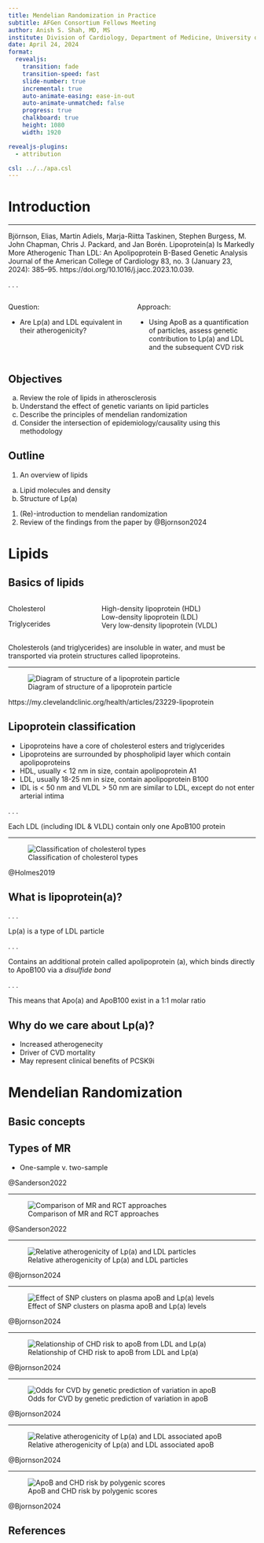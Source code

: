 ```yaml
---
title: Mendelian Randomization in Practice
subtitle: AFGen Consortium Fellows Meeting
author: Anish S. Shah, MD, MS
institute: Division of Cardiology, Department of Medicine, University of Illinois Chicago 
date: April 24, 2024
format:
  revealjs:
    transition: fade
    transition-speed: fast
    slide-number: true
    incremental: true
    auto-animate-easing: ease-in-out
    auto-animate-unmatched: false
    progress: true
    chalkboard: true
    height: 1080
    width: 1920

revealjs-plugins:
  - attribution

csl: ../../apa.csl
---
```


# Introduction

---

::: {.callout-important title="Paper"}
Björnson, Elias, Martin Adiels, Marja-Riitta Taskinen, Stephen Burgess, M. John Chapman, Chris J. Packard, and Jan Borén. 
[Lipoprotein(a) Is Markedly More Atherogenic Than LDL: An Apolipoprotein B-Based Genetic Analysis]{.orange}
Journal of the American College of Cardiology 83, no. 3 (January 23, 2024): 385–95. 
https://doi.org/10.1016/j.jacc.2023.10.039.
:::

. . .

:::: {.columns}
::: {.column width="50%"}
Question:

- Are Lp(a) and LDL equivalent in their atherogenicity?
:::
::: {.column width="50%"}
Approach:

- Using ApoB as a quantification of particles, assess genetic contribution to Lp(a) and LDL and the subsequent CVD risk
:::
::::


## Objectives

a. Review the role of lipids in atherosclerosis
a. Understand the effect of genetic variants on lipid particles
a. Describe the principles of mendelian randomization
a. Consider the intersection of epidemiology/causality using this methodology

## Outline

1. An overview of lipids
  a. Lipid molecules and density
  a. Structure of Lp(a)
1. (Re)-introduction to mendelian randomization
1. Review of the findings from the paper by @Bjornson2024

# Lipids

## Basics of lipids

:::: {.columns}
::: {.column width="35%"}

::: {.fragment fragment-index=1}
::: {.fragment .highlight-current-red fragment-index=4}
Cholesterol
:::
:::

::: {.fragment fragment-index=2}
Triglycerides
:::

:::
::: {.column width="65%"}

::: {.fragment fragment-index=3}
::: {.fragment .highlight-current-red fragment-index=4}
High-density lipoprotein (HDL)  
Low-density lipoprotein (LDL)  
Very low-density lipoprotein (VLDL)  
:::
:::

:::
::::

::: {.fragment fragment-index=5}
Cholesterols (and triglycerides) are insoluble in water, and must be transported via protein structures called [lipoproteins]{.red}.
:::

---

![Diagram of structure of a lipoprotein particle](cleveland-clinic-lipoprotein.png){#fig-lipoprotein}

::: attribution
https://my.clevelandclinic.org/health/articles/23229-lipoprotein
:::

## Lipoprotein classification

- Lipoproteins have a core of cholesterol esters and triglycerides
- Lipoproteins are surrounded by phospholipid layer which contain [apolipoproteins]{.orange}
- HDL, usually < 12 nm in size, contain apolipoprotein A1
- LDL, usually 18-25 nm in size, contain apolipoprotein B100
- IDL is < 50 nm and VLDL > 50 nm are similar to LDL, except do not enter arterial intima

. . .

::: {.callout-important}
Each LDL (including IDL & VLDL) contain only [one ApoB100 protein]{.orange}
:::

---

![Classification of cholesterol types](holmes-2019-cholesterol-types.png){#fig-cholesterol}

::: attribution
@Holmes2019
:::

## What is lipoprotein(a)?

. . . 

Lp(a) is a type of LDL particle

. . .

Contains an additional protein called apolipoprotein (a), which binds directly to ApoB100 via a *disulfide bond*

. . .

::: {.fragment .highlight-current-red}
This means that Apo(a) and ApoB100 exist in a 1:1 molar ratio
:::

## Why do we care about Lp(a)?

- Increased atherogenecity
- Driver of CVD mortality
- May represent clinical benefits of PCSK9i

# Mendelian Randomization

## Basic concepts

## Types of MR

- One-sample v. two-sample

::: attribution
@Sanderson2022
:::

---

![Comparison of MR and RCT approaches](sanderson-2022-mr-rct.png){#fig-mr-rct}

::: attribution
@Sanderson2022
:::

---

![Relative atherogenicity of Lp(a) and LDL particles](bjornson-2024-central-illustration.png){#fig-central}

::: attribution
@Bjornson2024
:::

---

![Effect of SNP clusters on plasma apoB and Lp(a) levels](bjornson-2024-snp-clusters-lpa.png){#fig-snp}

::: attribution
@Bjornson2024
:::

---

![Relationship of CHD risk to apoB from LDL and Lp(a)](bjornson-2024-chd-risk-by-apob-type.png){#fig-chd}

::: attribution
@Bjornson2024
:::

---

![Odds for CVD by genetic prediction of variation in apoB](bjornson-2024-odds-ratio.png){#fig-odds}

::: attribution
@Bjornson2024
:::

---

![Relative atherogenicity of Lp(a) and LDL associated apoB](bjornson-2024-relative-atherogenicity.png){#fig-relative}

::: attribution
@Bjornson2024
:::

---

![ApoB and CHD risk by polygenic scores](bjornson-2024-chd-risk-pgs.png){#fig-pgs}

::: attribution
@Bjornson2024
:::

## References {.smallest}

::: {#refs}
:::
